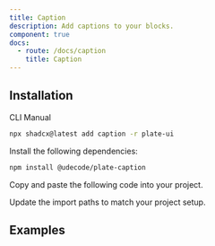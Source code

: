 ```yaml
---
title: Caption
description: Add captions to your blocks.
component: true
docs:
  - route: /docs/caption
    title: Caption
---
```


## Installation

<Tabs defaultValue="cli">

<TabsList>
<TabsTrigger value="cli">CLI</TabsTrigger>
<TabsTrigger value="manual">Manual</TabsTrigger>
</TabsList>
<TabsContent value="cli">

```bash
npx shadcx@latest add caption -r plate-ui
```

</TabsContent>

<TabsContent value="manual">

<Steps>

<Step>

Install the following dependencies:

```bash
npm install @udecode/plate-caption
```

</Step>

<Step>

Copy and paste the following code into your project.

</Step>

<ComponentSource name="caption" />

<Step>

Update the import paths to match your project setup.

</Step>

</Steps>

</TabsContent>

</Tabs>

## Examples

<ComponentPreview name="playground-demo" id="media" />

<ComponentSource name="image-element" />
<ComponentSource name="media-embed-element" />

